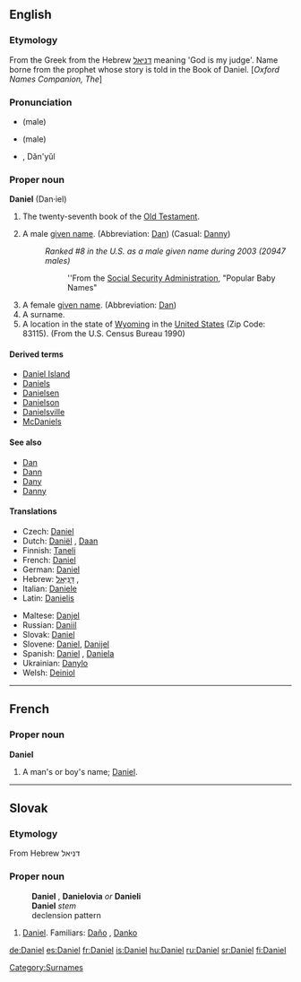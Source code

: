 {{wikipedia}}
==English==

{{Bible|27|Ezekiel|Hosea}}

===Etymology===
From the Greek {{polytonic|[[Δανιήλ]]}} from the Hebrew [[דניּאל]] meaning 'God is my judge'. Name borne from the prophet whose story is told in the Book of Daniel. [''Oxford Names Companion, The'']

===Pronunciation===
*{{IPA|/ˈdæn.jəl/}} (male)
*{{SAMPA|/"d{n.j@l/}} (male)
*{{AHD|Dăn'yel}} {{f}}, Dăn'yŭl {{m}}

===Proper noun===
'''Daniel''' (Dan&middot;iel)

# The twenty-seventh book of the [[Old Testament]].
#{{given name|male|from Hebrew|}} A male [[given name]]. (Abbreviation: [[Dan]]) (Casual: [[Danny]])
#:''Ranked #8 in the U.S. as a male given name during 2003 (20947 males)''
#::''From the [http://www.ssa.gov Social Security Administration], "Popular Baby Names"
#A female [[given name]]. (Abbreviation: [[Dan]])
#A surname.
#A location in the state of [[Wyoming]] in the [[United States]] (Zip Code: 83115). (From the U.S. Census Bureau 1990)

[[Category:Surnames]]

====Derived terms====
*[[Daniel Island]]
*[[Daniels]]
*[[Danielsen]]
*[[Danielson]]
*[[Danielsville]]
*[[McDaniels]]

====See also====
*[[Dan]]
*[[Dann]]
*[[Dany]]
*[[Danny]]

====Translations====
{{top}}
*Czech: [[#Czech|Daniel]] {{m}}
*Dutch: [[Daniël]] {{m}}, [[Daan]] {{m}}
*Finnish: [[Taneli]]
*French: [[#French|Daniel]]
*German: [[#German|Daniel]]
*Hebrew: [[דניאל|דָּנִיֵּאל]] {{m}}, {{f}}
*Italian: [[Daniele]]
*Latin: [[Danielis]]
{{mid}}
*Maltese: [[Danjel]]
*Russian: [[Daniil]]
*Slovak: [[#Slovak|Daniel]] {{m}}
*Slovene: [[#Slovene|Daniel]], [[Danijel]]
*Spanish: [[#Spanish|Daniel]] {{m}}, [[Daniela]] {{f}}
*Ukrainian: [[Danylo]]
*Welsh: [[Deiniol]]
{{bottom}}

----

==French==

===Proper noun===
'''Daniel'''

# A man's or boy's name; [[#English|Daniel]].

----

==Slovak==

===Etymology===
From Hebrew דניאל

===Proper noun===
:'''Daniel''' {{m}}, '''Danielovia''' ''or'' '''Danieli''' {{p}}
:'''Daniel''' ''stem''
:declension pattern {{chlap}}
# [[Daniel#English|Daniel]].  Familiars: [[Daňo]] {{m}}, [[Danko]] {{m}}

[[de:Daniel]]
[[es:Daniel]]
[[fr:Daniel]]
[[is:Daniel]]
[[hu:Daniel]]
[[ru:Daniel]]
[[sr:Daniel]]
[[fi:Daniel]]